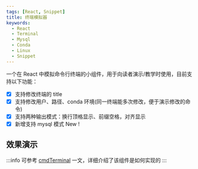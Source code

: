 ```yaml
---
tags: [React, Snippet]
title: 终端模拟器
keywords:
  - React
  - Terminal
  - Mysql
  - Conda
  - Linux
  - Snippet
---
```



一个在 React 中模拟命令行终端的小组件，用于向读者演示/教学时使用，目前支持以下功能：

- [x] 支持修改终端的 title
- [x] 支持修改用户、路径、conda 环境(同一终端能多次修改，便于演示修改的命令)
- [x] 支持两种输出模式：换行顶格显示、前缀空格，对齐显示
- [x] 新增支持 mysql 模式 <span class="badge badge--primary">New !</span>

## 效果演示

<Terminal />

:::info
可参考 [cmdTerminal](/blog/cmdTerminal) 一文，详细介绍了该组件是如何实现的
:::
